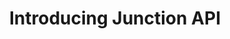 ---
title: "Introducing Junction API"
description: "A unified API to access anything DeFi and recreate CEX experience on-chain"
---